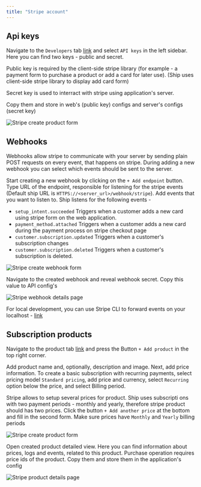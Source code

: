 ```yaml
---
title: "Stripe account"
---
```


## Api keys

Navigate to the `Developers` tab [link](https://dashboard.stripe.com/test/developers) and select `API keys` in the left sidebar.
Here you can find two keys - public and secret.

Public key is required by the client-side stripe library (for example - a payment form to purchase a product or add a card for later use).
(Ship uses client-side stripe library to display add card form)

Secret key is used to interract with stripe using application's server.

Copy them and store in web's (public key) configs and server's configs (secret key)

![Stripe create product form](/images/web/stripe/stripe-api-keys.png)

## Webhooks

Webhooks allow stripe to communicate with your server by sending plain POST requests on every event, that happens on stripe. During adding a new webhook you can select which events should be sent to the server.

Start creating a new webhook by clicking on the `+ Add endpoint` button.
Type URL of the endpoint, responsible for listening for the stripe events (Default ship URL is `HTTPS://<server_url>/webhook/stripe`).
Add events that you want to listen to. Ship listens for the following events -
- `setup_intent.succeeded`
  Triggers when a customer adds a new card using stripe form on the web application.
- `payment_method.attached`
  Triggers when a customer adds a new card during the payment process on stripe checkout page
- `customer.subscription.updated`
  Triggers when a customer's subscription changes
- `customer.subscription.deleted`
  Triggers when a customer's subscription is deleted.

![Stripe create webhook form](/images/web/stripe/stripe-webhook-create.png)

Navigate to the created webhook and reveal webhook secret. Copy this value to API config's

![Stripe webhook details page](/images/web/stripe/stripe-webhook-key.png)

For local development, you can use Stripe CLI to forward events on your localhost - [link](https://stripe.com/docs/stripe-cli)

## Subscription products

Navigate to the product tab [link](https://dashboard.stripe.com/test/products) and press the Button `+ Add product` in the top right corner.

Add product name and, optionally, description and image.
Next, add price information. To create a basic subscription with recurring payments, select pricing model `Standard pricing`, add price and currency, select `Recurring` option below the price, and select Billing period.

Stripe allows to setup several prices for product. Ship uses subscripti ons with two payment periods - monthly and yearly, therefore stripe product should has two prices. Click the button `+ Add another price` at the bottom and fill in the second form. Make sure prices have `Monthly` and `Yearly` billing periods

![Stripe create product form](/images/web/stripe/stripe-product-create.png)

Open created product detailed view. Here you can find information about prices, logs and events, related to this product.
Purchase operation requires price ids of the product. Copy them and store them in the application's config

![Stripe product details page](/images/web/stripe/stripe-product-details.png)